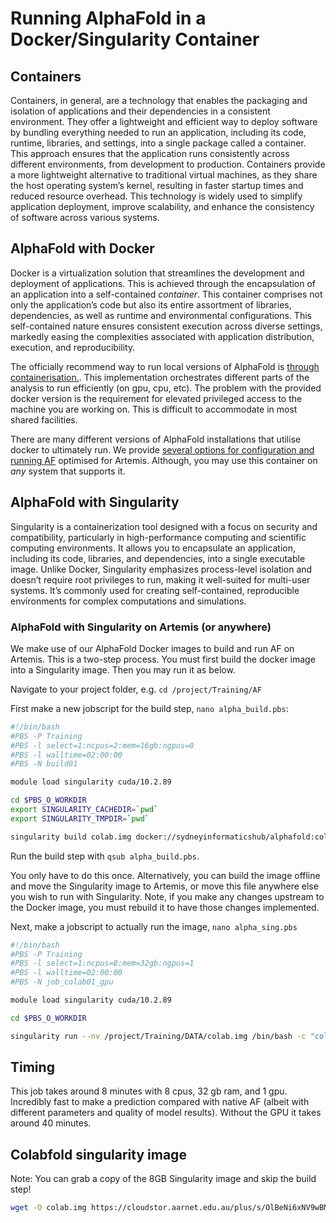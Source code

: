 # Running AlphaFold in a Docker/Singularity Container

## Containers
Containers, in general, are a technology that enables the packaging and isolation of applications and their dependencies in a consistent environment. They offer a lightweight and efficient way to deploy software by bundling everything needed to run an application, including its code, runtime, libraries, and settings, into a single package called a container. This approach ensures that the application runs consistently across different environments, from development to production. Containers provide a more lightweight alternative to traditional virtual machines, as they share the host operating system's kernel, resulting in faster startup times and reduced resource overhead. This technology is widely used to simplify application deployment, improve scalability, and enhance the consistency of software across various systems.

## AlphaFold with Docker
Docker is a virtualization solution that streamlines the development and deployment of applications. This is achieved through the encapsulation of an application into a self-contained *container*. This container comprises not only the application's code but also its entire assortment of libraries, dependencies, as well as runtime and environmental configurations. This self-contained nature ensures consistent execution across diverse settings, markedly easing the complexities associated with application distribution, execution, and reproducibility.

The officially recommend way to run local versions of AlphaFold is [through containerisation.](https://github.com/deepmind/alphafold#installation-and-running-your-first-prediction). This implementation orchestrates different parts of the analysis to run efficiently (on gpu, cpu, etc). The problem with the provided docker version is the requirement for elevated privileged access to the machine you are working on. This is difficult to accommodate in most shared facilities.

There are many different versions of AlphaFold installations that utilise docker to ultimately run. We provide [several options for configuration and running AF](https://hub.docker.com/r/sydneyinformaticshub/alphafold) optimised for Artemis. Although, you may use this container on *any* system that supports it.

## AlphaFold with Singularity
Singularity is a containerization tool designed with a focus on security and compatibility, particularly in high-performance computing and scientific computing environments. It allows you to encapsulate an application, including its code, libraries, and dependencies, into a single executable image. Unlike Docker, Singularity emphasizes process-level isolation and doesn't require root privileges to run, making it well-suited for multi-user systems. It's commonly used for creating self-contained, reproducible environments for complex computations and simulations.

### AlphaFold with Singularity on Artemis (or anywhere)

We make use of our AlphaFold Docker images to build and run AF on Artemis. This is a two-step process. You must first build the docker image into a Singularity image. Then you may run it as below.

Navigate to your project folder, e.g. `cd /project/Training/AF`

First make a new jobscript for the build step, `nano alpha_build.pbs`:

```bash
#!/bin/bash
#PBS -P Training
#PBS -l select=1:ncpus=2:mem=16gb:ngpus=0
#PBS -l walltime=02:00:00
#PBS -N build01

module load singularity cuda/10.2.89

cd $PBS_O_WORKDIR
export SINGULARITY_CACHEDIR=`pwd`
export SINGULARITY_TMPDIR=`pwd`

singularity build colab.img docker://sydneyinformaticshub/alphafold:colabfold_v1.3.0
```

Run the build step with `qsub alpha_build.pbs`.

You only have to do this once. Alternatively, you can build the image offline and move the Singularity image to Artemis, or move this file anywhere else you wish to run with Singularity. Note, if you make any changes upstream to the Docker image, you must rebuild it to have those changes implemented.

Next, make a jobscript to actually run the image, `nano alpha_sing.pbs`

```bash
#!/bin/bash
#PBS -P Training
#PBS -l select=1:ncpus=8:mem=32gb:ngpus=1
#PBS -l walltime=02:00:00
#PBS -N job_colab01_gpu

module load singularity cuda/10.2.89

cd $PBS_O_WORKDIR

singularity run --nv /project/Training/DATA/colab.img /bin/bash -c "colabfold_batch --templates --num-recycle 1 /project/Training/DATA/input.fasta "$PBS_O_WORKDIR"/output"
```

## Timing

This job takes around 8 minutes with 8 cpus, 32 gb ram, and 1 gpu.
Incredibly fast to make a prediction compared with native AF (albeit with different parameters and quality of model results). 
Without the GPU it takes around 40 minutes.

## Colabfold singularity image

Note: You can grab a copy of the 8GB Singularity image and skip the build step!

```bash
wget -O colab.img https://cloudstor.aarnet.edu.au/plus/s/OlBeNi6xNV9wBMr/download
```
